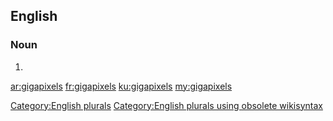 ==English==

===Noun===
{{head|en}}

# {{plural of|gigapixel}}

[[Category:English plurals]][[Category:English plurals using obsolete wikisyntax]]

[[ar:gigapixels]]
[[fr:gigapixels]]
[[ku:gigapixels]]
[[my:gigapixels]]
